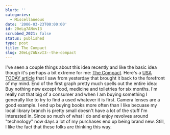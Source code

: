 ```yaml
---
blurb: ''
categories:
  - Miscellaneous
date: '2006-03-23T00:00:00'
id: 20eLg7ANxvI3
scrubbed_2021: false
status: published
type: post
title: The Compact
slug: 20eLg7ANxvI3--the-compact
---
```


I've seen a couple things about this idea recently and like the
basic idea though it's perhaps a bit extreme for me:
[The Compact](http://groups.yahoo.com/group/thecompact/). Here's a
[USA TODAY article](http://www.usatoday.com/news/nation/2006-03-22-simple-life_x.htm)
that I saw from yesterday that brought it back to the forefront of
my mind. End of the first graph pretty much spells out the entire
idea: Buy nothing new except food, medicine and toiletries for six
months. I'm really not that big of a consumer and when I am buying
something I generally like to try to find a used whatever it is
first. Camera lenses are a good example. I end up buying books more
often than I like becuase my local library branch is pretty small
doesn't have a lot of the stuff I'm interested in. Since so much of
what I do and enjoy revolves around "technology" now days a lot of
my purchases end up being brand new. Still, I like the fact that
these folks are thinking this way.
